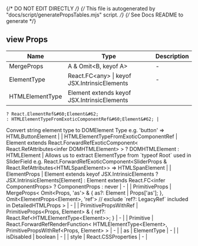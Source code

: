 
{/* DO NOT EDIT DIRECTLY */}
{/* This file is autogenerated by "docs/script/generatePropsTables.mjs" script. */}
{/* See Docs README to generate */}


## view Props

| Name | Type | Description |
| ---- | ---- | ----------- |
| MergeProps | A & Omit&#60;B, keyof A&#62; | - |
| ElementType | React.FC&#60;any&#62; &#124; keyof JSX.IntrinsicElements | - |
| HTMLElementType | Element extends keyof JSX.IntrinsicElements
    ? React.ElementRef&#60;Element&#62;
    : HTMLElementTypeFromExoticComponentRef&#60;Element&#62; | 
Convert string element type to DOMElement Type
e.g. 'button' =&#62; HTMLButtonElement |
| HTMLElementTypeFromExoticComponentRef | Element extends React.ForwardRefExoticComponent&#60;
    React.RefAttributes&#60;infer DOMHTMLElement&#62;
  &#62;
    ? DOMHTMLElement
    : HTMLElement | 
Allows us to extract ElementType from &#96;typeof Root&#96; used in SliderField
e.g. React.ForwardRefExoticComponent&#60;SliderProps & React.RefAttributes&#60;HTMLSpanElement&#62;&#62; =&#62; HTMLSpanElement |
| ElementProps | Element extends keyof JSX.IntrinsicElements
    ? JSX.IntrinsicElements[Element]
    : Element extends React.FC&#60;infer ComponentProps&#62;
    ? ComponentProps
    : never | - |
| PrimitiveProps | MergeProps&#60;
  Omit&#60;Props, 'as'&#62; & {
    as?: Element &#124; Props['as'];
  },
  Omit&#60;ElementProps&#60;Element&#62;, 'ref'&#62; // exclude &#96;ref?: LegacyRef&#96; included in DetailedHTMLProps
&#62; | - |
| PrimitivePropsWithRef | PrimitiveProps&#60;Props, Element&#62; & {
  ref?: React.Ref&#60;HTMLElementType&#60;Element&#62;&#62;;
} | - |
| Primitive | React.ForwardRefRenderFunction&#60;
  HTMLElementType&#60;Element&#62;,
  PrimitivePropsWithRef&#60;Props, Element&#62;
&#62; | - |
| as | ElementType | - |
| isDisabled | boolean | - |
| style | React.CSSProperties | - |
